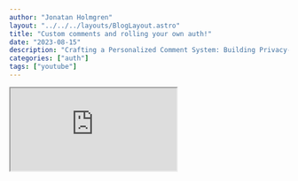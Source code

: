 ```yaml
---
author: "Jonatan Holmgren"
layout: "../../../layouts/BlogLayout.astro"
title: "Custom comments and rolling your own auth!"
date: "2023-08-15"
description: "Crafting a Personalized Comment System: Building Privacy-Focused Identity Platform and Comments"
categories: ["auth"]
tags: ["youtube"]
---
```


<div class="video-container">
  <iframe
    class="w-full h-96"
    src="https://yewtu.be/embed/NajhN1dNWLQ"
    title="Custom comments and rolling your own auth!"
    allowfullscreen
  ></iframe>
</div>
